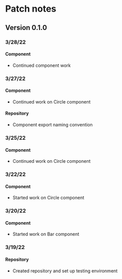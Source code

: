 # Patch notes

## Version 0.1.0

### 3/28/22

#### Component

- Continued component work

### 3/27/22

#### Component

- Continued work on Circle component

#### Repository

- Component export naming convention

### 3/25/22

#### Component

- Continued work on Circle component

### 3/22/22

#### Component

- Started work on Circle component

### 3/20/22

#### Component

- Started work on Bar component

### 3/19/22

#### Repository

- Created repository and set up testing environment
